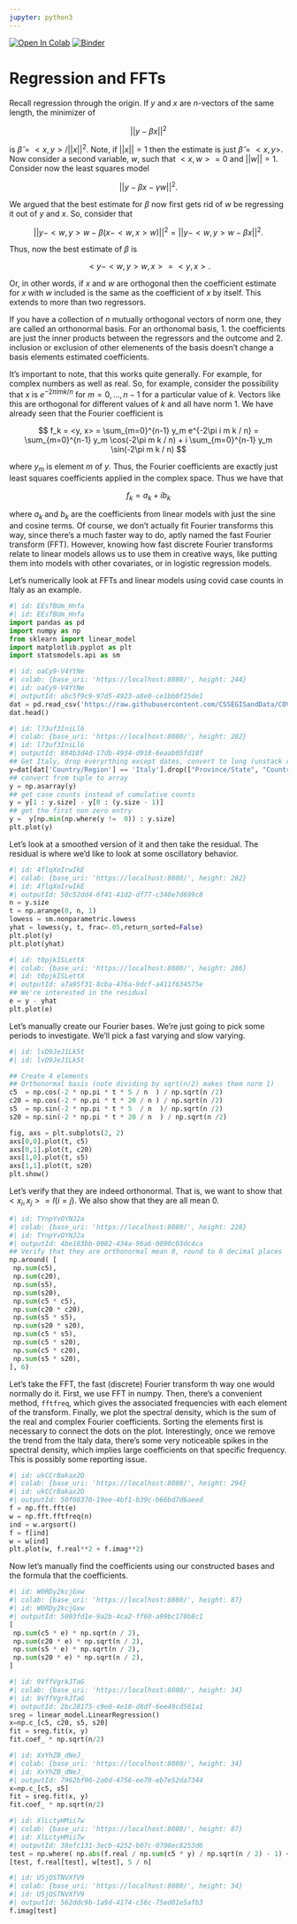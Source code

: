 ```yaml
---
jupyter: python3
---
```


<a href="https://colab.research.google.com/github/smart-stats/ds4bio_book/blob/main/book/linearModels_FFTs.ipynb" target="_parent"><img src="https://colab.research.google.com/assets/colab-badge.svg" alt="Open In Colab"/></a> [![Binder](https://mybinder.org/badge_logo.svg)](https://mybinder.org/v2/gh/smart-stats/ds4bio_book/HEAD)

# Regression and FFTs

Recall regression through the origin. If $y$ and $x$ are $n$-vectors of the same length, the minimizer of

$$
||y - \beta x ||^2
$$

is $\hat \beta = <x, y> / ||x||^2$. Note, if $||x|| = 1$ then the estimate is just $\hat \beta = <x, y>$. Now consider a second variable, $w$, such that $<x, w> = 0$ and $||w|| = 1$. Consider now the least squares model

$$
||y - \beta x - \gamma w||^2.
$$

We argued that the best estimate for $\beta$ now first gets rid of $w$ be regressing it out of $y$ and $x$. So, consider that

$$
||y - <w, y> w - \beta (x - <w, x> w)||^2 =
||y - <w, y> w - \beta x||^2. 
$$

Thus, now the best estimate of $\beta$ is

$$
<y - <w, y> w, x> = <y, x>.
$$

Or, in other words, if $x$ and $w$ are orthogonal then the coefficient estimate for $x$ with $w$ included is the same as the coefficient of $x$ by itself. This extends to more than two regressors. 

If you have a collection of $n$ mutually orthogonal vectors of norm one, they are called an orthonormal basis. For an orthonomal basis, 1. the coefficients are just the inner products between the regressors and the outcome and 2. inclusion or exclusion of other elemenents of the basis doesn't change a basis elements estimated coefficients.

It's important to note, that this works quite generally. For example, for complex numbers as well as real. So, for example, consider the possibility that $x$ is $e^{-2\pi i m k / n}$ for $m=0,\ldots, n-1$ for a particular value of $k$. Vectors like this are orthogonal for different values of $k$ and all have norm 1. We have already seen that the Fourier coefficient is 

$$
f_k = <y, x> = \sum_{m=0}^{n-1} y_m e^{-2\pi i m k / n} = 
\sum_{m=0}^{n-1} y_m \cos(-2\pi m k / n) + i \sum_{m=0}^{n-1} y_m \sin(-2\pi m k / n) 
$$

where $y_m$ is element $m$ of $y$. Thus, the Fourier coefficients are exactly just least squares coefficients applied in the complex space.  Thus we have that 

$$
f_k = a_k + i b_k
$$

where $a_k$ and $b_k$ are the coefficients from linear models with just the sine and cosine terms. Of course, we don't actually fit Fourier transforms this way, since there's a much faster way to do, aptly named the fast Fourier transform (FFT). However, knowing how fast discrete Fourier transforms relate to linear models allows us to use them in creative ways, like putting them into models with other covariates, or in logistic regression models.

Let's numerically look at FFTs and linear models using covid case counts in Italy as an example.

```python
#| id: EEsfBUm_Hnfa
#| id: EEsfBUm_Hnfa
import pandas as pd
import numpy as np
from sklearn import linear_model
import matplotlib.pyplot as plt
import statsmodels.api as sm
```

```python
#| id: oaCy9-V4YtNe
#| colab: {base_uri: 'https://localhost:8080/', height: 244}
#| id: oaCy9-V4YtNe
#| outputId: abc5f9c9-97d5-4923-a8e0-ce1bb0f25de1
dat = pd.read_csv('https://raw.githubusercontent.com/CSSEGISandData/COVID-19/master/csse_covid_19_data/csse_covid_19_time_series/time_series_covid19_confirmed_global.csv')
dat.head()
```

```python
#| id: l73uf3IniLl6
#| colab: {base_uri: 'https://localhost:8080/', height: 282}
#| id: l73uf3IniLl6
#| outputId: 884b3d4d-17db-4934-d918-6eaab05fd18f
## Get Italy, drop everyrthing except dates, convert to long (unstack converts to tuple)
y=dat[dat['Country/Region'] == 'Italy'].drop(["Province/State", "Country/Region", "Lat", "Long"], axis=1).unstack()
## convert from tuple to array
y = np.asarray(y)  
## get case counts instead of cumulative counts
y = y[1 : y.size] - y[0 : (y.size - 1)]
## get the first non zero entry
y =  y[np.min(np.where(y !=  0)) : y.size]
plt.plot(y)

```

Let's look at a smoothed version of it and then take the residual. The residual is where we'd like to look at some oscillatory behavior.

```python
#| id: 4flqXoIrwIkE
#| colab: {base_uri: 'https://localhost:8080/', height: 282}
#| id: 4flqXoIrwIkE
#| outputId: 50c52dd4-6f41-41d2-df77-c340e7d699c8
n = y.size
t = np.arange(0, n, 1)
lowess = sm.nonparametric.lowess
yhat = lowess(y, t, frac=.05,return_sorted=False)
plt.plot(y)
plt.plot(yhat)
```

```python
#| id: t0pjkISLettX
#| colab: {base_uri: 'https://localhost:8080/', height: 286}
#| id: t0pjkISLettX
#| outputId: a7a95f31-8cba-476a-9dcf-a411f634575e
## We're interested in the residual
e = y - yhat
plt.plot(e)
```

Let's manually create our Fourier bases. We're just going to pick some periods to investigate. We'll pick a fast varying and slow varying.

```python
#| id: lvD9JeJ1Lk5t
#| id: lvD9JeJ1Lk5t

## Create 4 elements
## Orthonormal basis (note dividing by sqrt(n/2) makes them norm 1)
c5  = np.cos(-2 * np.pi * t * 5 / n  ) / np.sqrt(n /2)
c20 = np.cos(-2 * np.pi * t * 20 / n ) / np.sqrt(n /2)
s5  = np.sin(-2 * np.pi * t * 5  / n  )/ np.sqrt(n /2)
s20 = np.sin(-2 * np.pi * t * 20 / n  ) / np.sqrt(n /2)
```

```python
fig, axs = plt.subplots(2, 2)
axs[0,0].plot(t, c5)
axs[0,1].plot(t, c20)
axs[1,0].plot(t, s5)
axs[1,1].plot(t, s20)
plt.show()
```

Let's verify that they are indeed orthonormal. That is, we want to show that $<x_i, x_j> = I(i =j)$. We also show that they are all mean 0.

```python
#| id: TYnpYvOYNJ2a
#| colab: {base_uri: 'https://localhost:8080/', height: 228}
#| id: TYnpYvOYNJ2a
#| outputId: 4be183bb-0982-434a-96a6-0090c03dc4ca
## Verify that they are orthonormal mean 0, round to 6 decimal places
np.around( [
 np.sum(c5),
 np.sum(c20),
 np.sum(s5),
 np.sum(s20),
 np.sum(c5 * c5),
 np.sum(c20 * c20),
 np.sum(s5 * s5),
 np.sum(s20 * s20),
 np.sum(c5 * s5),
 np.sum(c5 * s20),
 np.sum(c5 * c20),
 np.sum(s5 * s20),
], 6)
```

Let's take the FFT, the fast (discrete) Fourier transform th way one would normally do it. First, we use FFT in numpy. Then, there's a convenient method, `fftfreq`, which gives the associated frequencies with each element of the transform. Finally, we plot the spectral density, which is the sum of the real and complex Fourier coefficients. Sorting the elements first is necessary to connect the dots on the plot. Interestingly, once we remove the trend from the Italy data, there's some very noticeable spikes in the spectral density, which implies large coefficients on that specific frequency. This is possibly some reporting issue.

```python
#| id: ukCCrBakax2O
#| colab: {base_uri: 'https://localhost:8080/', height: 294}
#| id: ukCCrBakax2O
#| outputId: 50f08370-19ee-4bf1-b39c-b66bd7d6aeed
f = np.fft.fft(e)
w = np.fft.fftfreq(n)
ind = w.argsort()
f = f[ind] 
w = w[ind]
plt.plot(w, f.real**2 + f.imag**2)
```

Now let's manually find the coefficients using our constructed bases and the formula that the coefficients.

```python
#| id: W0RDy2kcjGxw
#| colab: {base_uri: 'https://localhost:8080/', height: 87}
#| id: W0RDy2kcjGxw
#| outputId: 5003fd1e-9a2b-4ca2-ff60-a99bc170b8c1
[
 np.sum(c5 * e) * np.sqrt(n / 2),
 np.sum(c20 * e) * np.sqrt(n / 2),
 np.sum(s5 * e) * np.sqrt(n / 2),
 np.sum(s20 * e) * np.sqrt(n / 2),
] 
```

```python
#| id: 9VffVgrkJTaG
#| colab: {base_uri: 'https://localhost:8080/', height: 34}
#| id: 9VffVgrkJTaG
#| outputId: 2bc28175-c9e0-4e18-d8df-6ee49cd561a1
sreg = linear_model.LinearRegression()
x=np.c_[c5, c20, s5, s20]
fit = sreg.fit(x, y)
fit.coef_ * np.sqrt(n/2)
```

```python
#| id: XxYhZB_dNeJ_
#| colab: {base_uri: 'https://localhost:8080/', height: 34}
#| id: XxYhZB_dNeJ_
#| outputId: 7962bf96-2a0d-4756-ee70-eb7e52da7344
x=np.c_[c5, s5]
fit = sreg.fit(x, y)
fit.coef_ * np.sqrt(n/2)
```

```python
#| id: XlLctyHMii7w
#| colab: {base_uri: 'https://localhost:8080/', height: 87}
#| id: XlLctyHMii7w
#| outputId: 38efc131-3ecb-4252-b07c-0708ec8253d6
test = np.where( np.abs(f.real / np.sum(c5 * y) / np.sqrt(n / 2) - 1) < 1e-5) 
[test, f.real[test], w[test], 5 / n]
```

```python
#| id: U5jQSTNVXfV9
#| colab: {base_uri: 'https://localhost:8080/', height: 34}
#| id: U5jQSTNVXfV9
#| outputId: 562ddc9b-1a9d-4174-c56c-75ed01e5afb3
f.imag[test]
```

